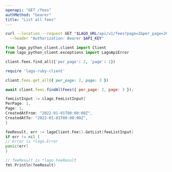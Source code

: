 ```yaml
---
openapi: "GET /fees"
authMethod: "bearer"
title: "List all fees"
---
```


<RequestExample>

```bash cURL
curl --location --request GET "$LAGO_URL/api/v1/fees?page=2&per_page=20&external_customer_id=hooli_1234" \
  --header "Authorization: Bearer $API_KEY"
```

```python Python
from lago_python_client.client import Client
from lago_python_client.exceptions import LagoApiError

client.fees.find_all({'per_page': 2, 'page': 1})
```

```ruby Ruby
require 'lago-ruby-client'

client.fees.get_all({ per_page: 2, page: 3 })
```

```js Javascript
await client.fees.findAllFees({ per_page: 2, page: 3 });
```

```go Go
feeListInput := &lago.FeeListInput{
PerPage: 1,
Page: 1,
CreatedAtFrom: "2022-01-01T00:00:00Z",
CreatedAtTo: "2022-01-01T00:00:00Z",
}

feeResult, err := lagoClient.Fee().GetList(feeListInput)
if err != nil {
// Error is *lago.Error
panic(err)
}

// feeResult is *lago.FeeResult
fmt.Println(feeResult)
```

</RequestExample>
